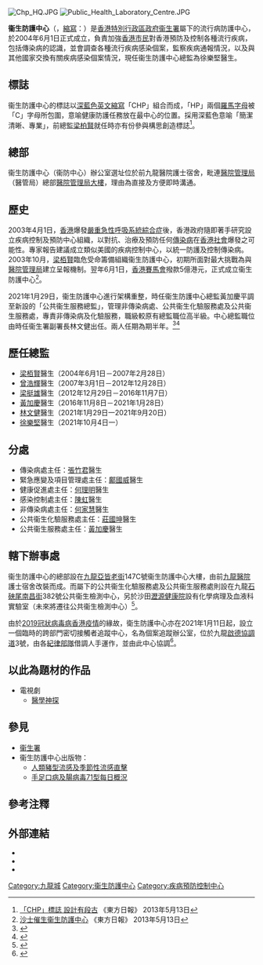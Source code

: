 {{noteTA
|1=zh:衞生;zh-hans:卫生;zh-hk:衞生;zh-tw:衛生;
|d1=中国大陆：卫生；台灣：衛生；香港：衞生
}}
{{香港政府部門基礎資訊
| 中文部門名稱 = 衛生防護中心
| 英文部門名稱 = Centre for Health Protection
| 部門標誌 = Centre for Health Protection.svg
| 首長職銜 = 總監
| 首長姓名 = [[徐樂堅|徐樂堅]]醫生
| 成立年份 = 2004年
| 所屬部門 = [[衞生署_(香港)|衞生署]]
| 總部 = {{HKG}}[[九龍|九龍]][[九龍城|九龍城]][[亞皆老街|亞皆老街]]147C號衞生防護中心大樓
| 網站 = {{url|http://www.chp.gov.hk}}
|標誌大小=100x100}}

[[File:Chp_HQ.JPG|thumb]]
[[File:Public_Health_Laboratory_Centre.JPG|thumb]]

'''衞生防護中心'''（{{lang-en|Centre for Health Protection}}，[[縮寫|縮寫]]：{{lang|en|CHP}}）是[[香港特別行政區政府|香港特別行政區政府]][[衞生署_(香港)|衞生署]]屬下的流行病防護中心，於2004年6月1日正式成立，負責加強[[香港市民|香港市民]]對香港預防及控制各種流行疾病，包括傳染病的認識，並會調查各種流行疾病感染個案，監察疾病通報情況，以及與其他國家交換有關疾病感染個案情況，現任衞生防護中心總監為徐樂堅醫生。

== 標誌 ==
衞生防護中心的標誌以[[深藍色|深藍色]][[英文|英文]][[縮寫|縮寫]]「CHP」組合而成，「HP」兩個[[羅馬字母|羅馬字母]]被「C」字母所包圍，意喻健康防護任務放在最中心的位置。採用深藍色意喻「簡潔清晰、專業」，前總監[[梁柏賢|梁柏賢]]就任時亦有份參與構思創造標誌<ref>[http://orientaldaily.on.cc/cnt/news/20130513/00176_029.html 「CHP」標誌 設計有段古] {{Wayback|url=http://orientaldaily.on.cc/cnt/news/20130513/00176_029.html |date=20210126224813 }} 《東方日報》 2013年5月13日</ref>。

== 總部 ==
衞生防護中心（衞防中心）辦公室選址位於前九龍醫院護士宿舍，毗連[[醫院管理局|醫院管理局]]（醫管局）總部[[醫院管理局大樓|醫院管理局大樓]]，理由為直接及方便即時溝通。

== 歷史 ==
2003年4月1日，[[香港|香港]]爆發[[嚴重急性呼吸系統綜合症|嚴重急性呼吸系統綜合症]]後，香港政府隨即著手研究設立疾病控制及預防中心組織，以對抗、治療及預防任何[[傳染病|傳染病]]在[[香港社會|香港社會]]爆發之可能性。專家報告建議成立類似美國的疾病控制中心，以統一防護及控制傳染病。2003年10月，[[梁栢賢|梁栢賢]]臨危受命籌備組織衞生防護中心，初期所面對最大挑戰為與[[醫院管理局|醫院管理局]]建立呈報機制。翌年6月1日，[[香港賽馬會|香港賽馬會]]撥款5億港元，正式成立衞生防護中心<ref>[http://orientaldaily.on.cc/cnt/news/20130513/00176_028.html 沙士催生衞生防護中心] {{Wayback|url=http://orientaldaily.on.cc/cnt/news/20130513/00176_028.html |date=20210126224525 }} 《東方日報》 2013年5月13日</ref>。

2021年1月29日，衞生防護中心進行架構重整，時任衞生防護中心總監黃加慶平調至新設的「公共衞生服務總監」，管理非傳染病處、公共衞生化驗服務處及公共衞生服務處，專責非傳染病及化驗服務，職級較原有總監職位高半級。中心總監職位由時任衞生署副署長林文健出任。兩人任期為期半年。<ref>{{Cite web|url=https://news.rthk.hk/rthk/ch/component/k2/1572992-20210129.htm?spTabChangeable=0|title=林文健出任衞生防護中心總監　黃加慶轉任新職 - RTHK|work=香港電台|date=2021-01-29|access-date=2021-02-07|archive-date=2021-09-08|archive-url=https://web.archive.org/web/20210908084414/https://news.rthk.hk/rthk/ch/component/k2/1572992-20210129.htm?spTabChangeable=0|dead-url=no}}</ref><ref>{{Cite web|url=https://www.hk01.com/%E7%A4%BE%E6%9C%83%E6%96%B0%E8%81%9E/580770/01%E6%B6%88%E6%81%AF-%E8%A1%9E%E7%94%9F%E9%98%B2%E8%AD%B7%E4%B8%AD%E5%BF%83%E7%B8%BD%E7%9B%A3%E9%BB%83%E5%8A%A0%E6%85%B6%E7%AA%81%E8%AA%BF%E8%81%B7-%E5%91%A8%E4%BA%94%E7%94%9F%E6%95%88|title=01消息｜衞生防護中心總監黃加慶突調職　周五生效｜香港01｜社會新聞|work=HK01|date=2021-01-28|access-date=2021-02-07|archive-date=2021-09-08|archive-url=https://web.archive.org/web/20210908084418/https://www.hk01.com/%E7%A4%BE%E6%9C%83%E6%96%B0%E8%81%9E/580770/01%E6%B6%88%E6%81%AF-%E8%A1%9E%E7%94%9F%E9%98%B2%E8%AD%B7%E4%B8%AD%E5%BF%83%E7%B8%BD%E7%9B%A3%E9%BB%83%E5%8A%A0%E6%85%B6%E7%AA%81%E8%AA%BF%E8%81%B7-%E5%91%A8%E4%BA%94%E7%94%9F%E6%95%88|dead-url=no}}</ref>

== 歷任總監 ==
*[[梁栢賢|梁栢賢]]醫生（2004年6月1日－2007年2月28日）
*[[曾浩輝|曾浩輝]]醫生（2007年3月1日－2012年12月28日）
*[[梁挺雄|梁挺雄]]醫生（2012年12月29日－2016年11月7日）
*[[黃加慶|黃加慶]]醫生（2016年11月8日－2021年1月28日）
*[[林文健|林文健]]醫生（2021年1月29日一2021年9月20日）
*[[徐樂堅|徐樂堅]]醫生（2021年10月4日一）

== 分處 ==
*傳染病處主任：[[張竹君_(香港)|張竹君]]醫生
*緊急應變及項目管理處主任：[[鄺國威|鄺國威]]醫生
*健康促進處主任：[[何理明|何理明]]醫生
*感染控制處主任：[[陳虹（醫生）|陳虹]]醫生
*非傳染病處主任：[[何家慧（醫生）|何家慧]]醫生
*公共衞生化驗服務處主任：[[莊國坤|莊國坤]]醫生
*公共衞生服務處主任：[[黃加慶|黃加慶]]醫生

== 轄下辦事處 ==
衞生防護中心的總部設在[[九龍|九龍]][[亞皆老街|亞皆老街]]147C號衞生防護中心大樓，由前[[九龍醫院|九龍醫院]]護士宿舍改裝而成。而屬下的公共衞生化驗服務處及公共衞生服務處則設在九龍[[石硤尾|石硤尾]][[南昌街_(香港)|南昌街]]382號公共衞生檢測中心，另於沙田[[瀝源健康院|瀝源健康院]]設有化學病理及血液科實驗室（未來將遷往公共衞生檢測中心）<ref>{{Cite web |url=https://www.legco.gov.hk/yr20-21/chinese/fc/pwsc/papers/p20-28c.pdf |title=立法會工務小組委員會文件-提升公共衞生檢測中心工程 |access-date=2021-01-18 |archive-date=2021-01-22 |archive-url=https://web.archive.org/web/20210122031504/https://www.legco.gov.hk/yr20-21/chinese/fc/pwsc/papers/p20-28c.pdf |dead-url=no }}</ref>。

由於[[2019冠狀病毒病香港疫情|2019冠狀病毒病香港疫情]]的緣故，衛生防護中心亦在2021年1月11日起，設立一個臨時的跨部門密切接觸者追蹤中心，名為個案追蹤辦公室，位於九龍[[啟德|啟德]][[協調道|協調道]]3號，由各[[紀律部隊|紀律部隊]]借調人手運作，並由此中心協調<ref>{{cite news|title=個案追蹤指揮中心投入運作　協助追蹤密切接觸者紀律部隊會先接受培訓|url=https://news.now.com/home/local/player?newsId=419839|work=Now新聞|date=2021-01-11|accessdate=2021-01-16|archive-date=2021-01-21|archive-url=https://web.archive.org/web/20210121220509/https://news.now.com/home/local/player?newsId=419839|dead-url=no}}</ref>。

== 以此為題材的作品 ==
*電視劇
**[[醫學神探|醫學神探]]

== 參見 ==
*[[衞生署_(香港)|衞生署]]
* 衞生防護中心出版物：
**[[人類豬型流感及季節性流感直擊|人類豬型流感及季節性流感直擊]]
**[[手足口病及腸病毒71型每日概況|手足口病及腸病毒71型每日概況]]

== 參考注釋 ==
{{reflist}}

== 外部連結 ==
*{{official|https://www.chp.gov.hk/}}
*{{Facebook|CentreforHealthProtection}}
*{{YouTube|c=ChpGovHkChannel}}

{{香港特別行政區政府部門}}
{{COVID-19}}
[[Category:九龍城|Category:九龍城]]
[[Category:衞生防護中心|Category:衞生防護中心]]
[[Category:疾病預防控制中心|Category:疾病預防控制中心]]